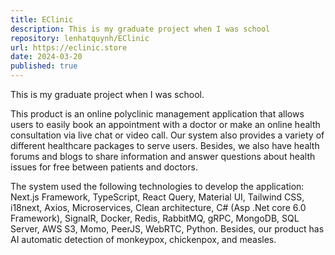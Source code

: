 ```yaml
---
title: EClinic
description: This is my graduate project when I was school
repository: lenhatquynh/EClinic
url: https://eclinic.store
date: 2024-03-20
published: true
---
```


This is my graduate project when I was school.

This product is an online polyclinic management application that allows users to easily book an
appointment with a doctor or make an online health consultation via live chat or video call. Our system
also provides a variety of different healthcare packages to serve users. Besides, we also have health
forums and blogs to share information and answer questions about health issues for free between
patients and doctors.

The system used the following technologies to develop the application: Next.js Framework, TypeScript,
React Query, Material UI, Tailwind CSS, i18next, Axios, Microservices, Clean architecture, C# (Asp .Net
core 6.0 Framework), SignalR, Docker, Redis, RabbitMQ, gRPC, MongoDB, SQL Server, AWS S3, Momo,
PeerJS, WebRTC, Python. Besides, our product has AI automatic detection of monkeypox, chickenpox,
and measles.
